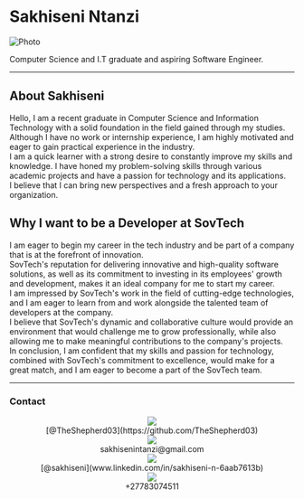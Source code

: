 

<Navbar/>

# Sakhiseni Ntanzi

<Image
  src="/images/self2.jpg"
  alt="Photo"
  width={250}
  height={550}
  priority
  className="profile"
/>
<div id="intro"> Computer Science and I.T graduate and aspiring Software Engineer.</div>

---
## About Sakhiseni
Hello, I am a recent graduate in Computer Science and Information Technology with a solid foundation in the field gained through my studies. <br/>
Although I have no work or internship experience, I am highly motivated and eager to gain practical experience in the industry. <br/>
I am a quick learner with a strong desire to constantly improve my skills and knowledge. I have honed my problem-solving skills through various academic projects and have a passion for technology and its applications. <br/>
I believe that I can bring new perspectives and a fresh approach to your organization.


## Why I want to be a Developer at SovTech
I am eager to begin my career in the tech industry and be part of a company that is at the forefront of innovation.<br/> 
SovTech's reputation for delivering innovative and high-quality software solutions, as well as its commitment to investing in its employees' growth and development, makes it an ideal company for me to start my career.
<br/>
I am impressed by SovTech's work in the field of cutting-edge technologies, and I am eager to learn from and work alongside the talented team of developers at the company.<br/>
I believe that SovTech's dynamic and collaborative culture would provide an environment that would challenge me to grow professionally, while also allowing me to make meaningful contributions to the company's projects.
<br/>
In conclusion, I am confident that my skills and passion for technology, combined with SovTech's commitment to excellence, would make for a great match, and I am eager to become a part of the SovTech team.


---

### Contact
<div align="center">                                                                    
  <div id="parent">
    <div className="child">
      <Image
      src="/svgs/github-code-source-svgrepo-com.svg"
      width={20}
      height={5}
      className="next-image"/>
    </div>
    <div className="child">[@TheShepherd03](https://github.com/TheShepherd03)</div>
  </div>

  <div id="parent">
    <div className="child">
      <Image
      src="/svgs/email.svg"
      width={20}
      height={5}
      className="next-image"/>
    </div>
    <div className="child">sakhisenintanzi@gmail.com</div>
  </div>

  <div id="parent">
    <div className="child">
      <Image
      src="/svgs/linkedin.svg"
      width={20}
      height={5}
      className="next-image"/>
    </div>
    <div className="child">[@sakhiseni](www.linkedin.com/in/sakhiseni-n-6aab7613b)</div>
  </div>

  <div id="parent">
    <div className="child">
      <Image
      src="/svgs/mobile.svg"
      width={20}
      height={5}
      className="next-image"/>
    </div>
    <div className="child">+27783074511</div>
  </div>
</div>

